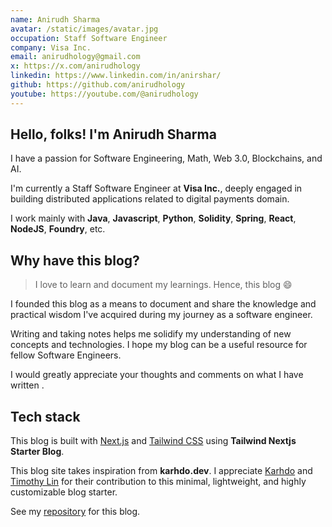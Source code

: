 ```yaml
---
name: Anirudh Sharma
avatar: /static/images/avatar.jpg
occupation: Staff Software Engineer
company: Visa Inc.
email: anirudhology@gmail.com
x: https://x.com/anirudhology
linkedin: https://www.linkedin.com/in/anirshar/
github: https://github.com/anirudhology
youtube: https://youtube.com/@anirudhology
---
```



## Hello, folks! <Twemoji className="mx-2" emoji="waving hand" /> I'm Anirudh Sharma

I have a passion for Software Engineering, Math, Web 3.0, Blockchains, and AI.

I'm currently a Staff Software Engineer at **Visa Inc.**, deeply engaged in building distributed applications related to digital payments domain.

I work mainly with **Java**, **Javascript**, **Python**, **Solidity**, **Spring**, **React**, **NodeJS**, **Foundry**, etc.

## Why have this blog?

> I love to learn and document my learnings. Hence, this blog 😄

I founded this blog as a means to document and share the knowledge and practical wisdom I've acquired during my journey as a software engineer.

Writing and taking notes helps me solidify my understanding of new concepts and technologies. I hope my blog can be a useful resource for fellow Software Engineers.

I would greatly appreciate your thoughts and comments on what I have written <Twemoji emoji="clinking-beer-mugs" />.

## Tech stack

This blog is built with [Next.js](https://nextjs.org/) and [Tailwind CSS](https://tailwindcss.com/) using **Tailwind Nextjs Starter Blog**.

This blog site takes inspiration from **karhdo.dev**. I appreciate [Karhdo](https://www.linkedin.com/in/karhdo/) and [Timothy Lin](https://twitter.com/timlrxx) for their contribution to this minimal, lightweight, and highly customizable blog starter.

See my [repository](https://github.com/anirudhology/anirudhology.com) for this blog.
